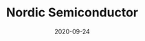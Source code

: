 ---
title: Nordic Semiconductor
category: Partners
status: publish
date: 2020-09-24
slug: Nordic Semiconductor is one of the world's largest IoT chip manufacturers || Pebble Tracker partner (Norway)
website: https://www.nordicsemi.com/News/2020/02/IoTeXs-Cellular-IoT-based-tracker-delivers-environmental-and-condition-data-for-assets-in-transit
twitter:
logo: /img/Nordic Semiconductor.png
featured_img: https://wp.gcap1.iotex.io/wp-content/uploads/2020/10/nordic-semi.jpg
telegram:
---